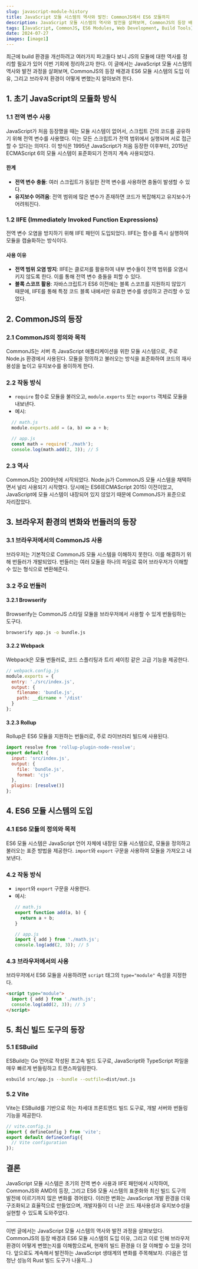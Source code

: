 ```yaml
---
slug: javascript-module-history
title: JavaScript 모듈 시스템의 역사와 발전: CommonJS에서 ES6 모듈까지
description: JavaScript 모듈 시스템의 역사와 발전을 살펴보며, CommonJS의 등장 배경과 ES6 모듈 시스템의 도입 이유, 그리고 브라우저 환경의 변화를 정리합니다.
tags: [JavaScript, CommonJS, ES6 Modules, Web Development, Build Tools]
date: 2024-07-27
images: [image1]
---
```


최근에 build 환경을 개선하려고 여러가지 파고들다 보니 JS의 모듈에 대한 역사를 정리할 필요가 있어 이번 기회에 정리하고자 한다. 이 글에서는 JavaScript 모듈 시스템의 역사와 발전 과정을 살펴보며, CommonJS의 등장 배경과 ES6 모듈 시스템의 도입 이유, 그리고 브라우저 환경이 어떻게 변했는지 알아보려 한다.

## 1. 초기 JavaScript의 모듈화 방식

### 1.1 전역 변수 사용
JavaScript가 처음 등장했을 때는 모듈 시스템이 없어서, 스크립트 간의 코드를 공유하기 위해 전역 변수를 사용했다. 이는 모든 스크립트가 전역 범위에서 실행되며 서로 접근할 수 있다는 의미다. 이 방식은 1995년 JavaScript가 처음 등장한 이후부터, 2015년 ECMAScript 6의 모듈 시스템이 표준화되기 전까지 계속 사용되었다.


#### 한계
- **전역 변수 충돌**: 여러 스크립트가 동일한 전역 변수를 사용하면 충돌이 발생할 수 있다.
- **유지보수 어려움**: 전역 범위에 많은 변수가 존재하면 코드가 복잡해지고 유지보수가 어려워진다.

### 1.2 IIFE (Immediately Invoked Function Expressions)
전역 변수 오염을 방지하기 위해 IIFE 패턴이 도입되었다. IIFE는 함수를 즉시 실행하여 모듈을 캡슐화하는 방식이다.

#### 사용 이유
- **전역 범위 오염 방지**: IIFE는 클로저를 활용하여 내부 변수들이 전역 범위를 오염시키지 않도록 한다. 이를 통해 전역 변수 충돌을 피할 수 있다.
- **블록 스코프 활용**: 자바스크립트가 ES6 이전에는 블록 스코프를 지원하지 않았기 때문에, IIFE를 통해 특정 코드 블록 내에서만 유효한 변수를 생성하고 관리할 수 있었다.

## 2. CommonJS의 등장

### 2.1 CommonJS의 정의와 목적
CommonJS는 서버 측 JavaScript 애플리케이션을 위한 모듈 시스템으로, 주로 Node.js 환경에서 사용된다. 모듈을 정의하고 불러오는 방식을 표준화하여 코드의 재사용성을 높이고 유지보수를 용이하게 한다.

### 2.2 작동 방식
- `require` 함수로 모듈을 불러오고, `module.exports` 또는 `exports` 객체로 모듈을 내보낸다.
- 예시:
```javascript
  // math.js
  module.exports.add = (a, b) => a + b;

  // app.js
  const math = require('./math');
  console.log(math.add(2, 3)); // 5
```

### 2.3 역사
CommonJS는 2009년에 시작되었다. Node.js가 CommonJS 모듈 시스템을 채택하면서 널리 사용되기 시작했다. 당시에는 ES6(ECMAScript 2015) 이전이었고, JavaScript에 모듈 시스템이 내장되어 있지 않았기 때문에 CommonJS가 표준으로 자리잡았다.

## 3. 브라우저 환경의 변화와 번들러의 등장

### 3.1 브라우저에서의 CommonJS 사용
브라우저는 기본적으로 CommonJS 모듈 시스템을 이해하지 못한다. 이를 해결하기 위해 번들러가 개발되었다. 번들러는 여러 모듈을 하나의 파일로 묶어 브라우저가 이해할 수 있는 형식으로 변환해준다.

### 3.2 주요 번들러

#### 3.2.1 Browserify
Browserify는 CommonJS 스타일 모듈을 브라우저에서 사용할 수 있게 번들링하는 도구다.
```bash
browserify app.js -o bundle.js
```

#### 3.2.2 Webpack
Webpack은 모듈 번들러로, 코드 스플리팅과 트리 셰이킹 같은 고급 기능을 제공한다.
```javascript
// webpack.config.js
module.exports = {
  entry: './src/index.js',
  output: {
    filename: 'bundle.js',
    path: __dirname + '/dist'
  }
};
```

#### 3.2.3 Rollup
Rollup은 ES6 모듈을 지원하는 번들러로, 주로 라이브러리 빌드에 사용된다.
```javascript
import resolve from 'rollup-plugin-node-resolve';
export default {
  input: 'src/index.js',
  output: {
    file: 'bundle.js',
    format: 'cjs'
  },
  plugins: [resolve()]
};
```

## 4. ES6 모듈 시스템의 도입

### 4.1 ES6 모듈의 정의와 목적
ES6 모듈 시스템은 JavaScript 언어 자체에 내장된 모듈 시스템으로, 모듈을 정의하고 불러오는 표준 방법을 제공한다. `import`와 `export` 구문을 사용하여 모듈을 가져오고 내보낸다.

### 4.2 작동 방식
- `import`와 `export` 구문을 사용한다.
- 예시:
  ```javascript
  // math.js
  export function add(a, b) {
    return a + b;
  }

  // app.js
  import { add } from './math.js';
  console.log(add(2, 3)); // 5
  ```

### 4.3 브라우저에서의 사용
브라우저에서 ES6 모듈을 사용하려면 `script` 태그의 `type="module"` 속성을 지정한다.
```html
<script type="module">
  import { add } from './math.js';
  console.log(add(2, 3)); // 5
</script>
```

## 5. 최신 빌드 도구의 등장

### 5.1 ESBuild
ESBuild는 Go 언어로 작성된 초고속 빌드 도구로, JavaScript와 TypeScript 파일을 매우 빠르게 번들링하고 트랜스파일링한다.
```bash
esbuild src/app.js --bundle --outfile=dist/out.js
```

### 5.2 Vite
Vite는 ESBuild를 기반으로 하는 차세대 프론트엔드 빌드 도구로, 개발 서버와 번들링 기능을 제공한다.
```javascript
// vite.config.js
import { defineConfig } from 'vite';
export default defineConfig({
  // Vite configuration
});
```

## 결론
JavaScript 모듈 시스템은 초기의 전역 변수 사용과 IIFE 패턴에서 시작하여, CommonJS와 AMD의 등장, 그리고 ES6 모듈 시스템의 표준화와 최신 빌드 도구의 발전에 이르기까지 많은 변화를 겪어왔다. 이러한 변화는 JavaScript 개발 환경을 더욱 구조화되고 효율적으로 만들었으며, 개발자들이 더 나은 코드 재사용성과 유지보수성을 실현할 수 있도록 도와주었다.

---

이번 글에서는 JavaScript 모듈 시스템의 역사와 발전 과정을 살펴보았다. CommonJS의 등장 배경과 ES6 모듈 시스템의 도입 이유, 그리고 이로 인해 브라우저 환경이 어떻게 변했는지를 이해함으로써, 현재의 빌드 환경을 더 잘 이해할 수 있을 것이다. 앞으로도 계속해서 발전하는 JavaScript 생태계의 변화를 주목해보자. (다음은 엄청난 성능의 Rust 빌드 도구가 나올지...)